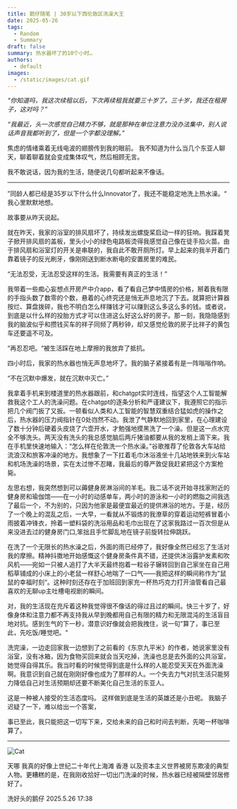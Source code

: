 ```yaml
---
title: 鹅仔随笔 | 30岁以下西伦敦区洗澡大王
date: 2025-05-26
tags:
  - Random
  - Summary
draft: false
summary: 热水器坏了的10个小时…
authors:
  - default
images:
  - /static/images/cat.gif
---
```

_“你知道吗，我这次续租以后，下次再续租我就要三十岁了。三十岁，我还在租房子，这对吗？”_

_“我最近，头一次感觉自己精力不够，就是那种在单位注意力没办法集中，别人说话声音我都听到了，但是一个字都没理解。”_

焦虑的情绪乘着无线电波的翅膀传到我的眼前。
我不知道为什么当几个东亚人聊天，聊着聊着就会变成集体叹气，然后相顾无言。

我不敢说话，因为我的生活，随便说几句都听起来不像话。

---

”同龄人都已经是35岁以下什么什么Innovator了，我还不能稳定地洗上热水澡。“ 我心里默默地想。

故事要从昨天说起。

就在昨天，我家的浴室的排风扇坏了，持续发出螺旋桨启动一样的狂响。我踩着凳子掀开排风扇的盖板，里头小小的绿色电路板烫得我感觉自己像在徒手掐火苗。由于排风扇和浴室灯的开关是串联的，我自此不敢开厕所灯。早上起来的我半开着门靠着镜子的反光刷牙，像刚刚送到断水断电的安置房里的难民。

“无法忍受，无法忍受这样的生活。我需要有真正的生活！”

我带着一些痴心妄想点开房产中介app，看了看自己梦中情房的价格，掰着我有限的手指头数了数零的个数，悬着的心终究还是悄无声息地沉了下去。就算把计算器按烂、算盘拨碎，我也不明白怎么样赚钱才可以赚到这么多这么多的钱。或者说，到底是以什么样的投胎方式才可以住进这么好这么好的房子。那一刻，我隐隐感到我的脑波似乎和攒钱买车的祥子同频了两秒钟，却又感觉伦敦的房子比祥子的黄包车还要遥不可及。

“再忍忍吧。“被生活踩在地上摩擦的我放弃了抵抗。

四小时后，我家的热水器也悄无声息地坏了。我的脑子紧接着有是一阵嗡嗡作响。

“不在沉默中爆发，就在沉默中灭亡。” 

我拿着手机来到楼道里的热水器跟前，和chatgpt实时连线，指望这个人工智能解救我这个工人的洗澡问题。在chatgpt的逐条分析和严谨建议下，我遵照它的指示把几个阀门扳了又扳。一顿看似人类和人工智能的智慧双重结合猛如虎的操作之后，热水器的压力阀指针在0处岿然不动。我泄了气静默地回到家里，在心理建设了数十分钟后硬着头皮烧了六壶开水，才勉强地摸黑洗了一个澡。但是这一点水完全不够洗头。两天没有洗头的我总感觉脑后两斤猪油都要从我的发梢上滴下来。我在手机里快速地输入：“怎么样在伦敦洗一个热水澡。”谷歌推荐了伦敦各大车站给流浪汉和旅客冲澡的地方。我想象了一下扛着毛巾沐浴液坐十几站地铁来到火车站和机场洗澡的场景，实在太过惨不忍睹，我最后的尊严敦促我赶紧把这个方案枪毙。

左思右想，我突然想到可以薅健身房淋浴间的羊毛。我二话不说开始寻找家附近的健身房和瑜伽馆——在一小时的动感单车，两小时的游泳和一小时的燃脂之间我选了最后一个，不为别的，只因为他家是最便宜最近的提供淋浴的地方。于是，经历了一个晚上的混乱之后，一大早，一看就从不锻炼的我潦草的穿着运动短裤冒着小雨披着冲锋衣，拎着一塑料袋的洗浴用品和毛巾出现在了这家我路过一百次但是从来没进去过的健身房门口,笨拙且手忙脚乱地在镜子前旋转拉伸跳跃。

在洗了一个无限长的热水澡之后，外面的雨已经停了，我好像全然已经忘了生活对我的摩擦。精神抖擞地开始感慨这个健身房条件真不错，还提供沐浴露护发素和吹风机——宛如一只被人追打了大半天最终抱着一粒谷子辗转回到自己家坐在自己用稻草铺成的小床上的小老鼠一样舒心地喘了一口气——我把这样的瞬间称作为”鼠鼠的幸福时刻“。这种时刻还存在于加班回到家充一杯热巧克力打开油管看自己最喜欢的无聊up主吐槽电视剧的瞬间。

对，我的生活现在充斥着这种我觉得很不像话的得过且过的瞬间。快三十岁了，好像身体和注意力都不再支持我从早到晚都用自己有限的精力和无限混沌的生活盲目地对抗。感到生气的下一秒，潜意识好像就会把我拽住，说一句”算了，事已至此，先吃饭/睡觉吧。“

洗完澡，一边走回家我一边想到了之前看的《东京九平米》的作者，她说家里没有浴室，没有冰箱，因为食物买回来就会当天吃掉，洗澡也总是去外面的公共浴室，她觉得自得其乐。我当时看的时候觉得到底是什么样的人能忍受天天在外面洗澡啊。我意识到自己就在刚刚好像也成为了那样的人。一个失去力气对抗生活只能努力降低自己对生活预期却还要不断美化自己生活的东亚人。

这是一种被人接受的生活态度吗。
这样做到底是生活的英雄还是小丑呢。
我脑子迟疑了一下，难以给出一个答案，

事已至此，我只能把这一切写下来，交给未来的自己和时间去判断，先喝一杯咖啡算了。

---
![Cat](/static/images/cat.gif)

天哪 我真的好像上世纪二十年代上海滩 香港 以及资本主义世界被房东欺凌的典型人物。更糟糕的是，在我刚收拾好一切出门洗澡的时候，热水器已经被隔壁邻居修好了。

洗好头的鹅仔
2025.5.26 17:38
















